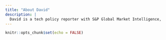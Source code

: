 ```yaml
---
title: "About David"
description: |
  David is a tech policy reporter with S&P Global Market Intelligence, a provider of multi-asset class and real-time data, research, news and analytics to institutional investors, investment and commercial banks, investment advisors and wealth managers, corporations, and universities. He holds a Bachlor's in business analytics and a minor in journalism from The George Washington University. In college, David published work with Consumers' Research and The Jerusalem Post. He likes working out, metal music, and some of his friends. 
---
```


```r
knitr::opts_chunk$set(echo = FALSE)
```
